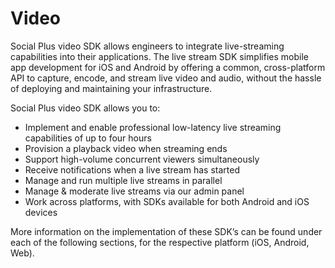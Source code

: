 # Video


Social Plus video SDK allows engineers to integrate live-streaming capabilities into their applications. The live stream SDK simplifies mobile app development for iOS and Android by offering a common, cross-platform API to capture, encode, and stream live video and audio, without the hassle of deploying and maintaining your infrastructure.

Social Plus video SDK allows you to:

* Implement and enable professional low-latency live streaming capabilities of up to four hours
* Provision a playback video when streaming ends
* Support high-volume concurrent viewers simultaneously
* Receive notifications when a live stream has started
* Manage and run multiple live streams in parallel
* Manage & moderate live streams via our admin panel
* Work across platforms, with SDKs available for both Android and iOS devices

More information on the implementation of these SDK’s can be found under each of the following sections, for the respective platform (iOS, Android, Web).
